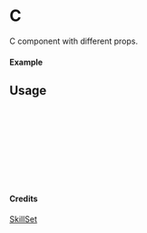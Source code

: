 
<Meta of={C} title="SkillSet/C" />

# C

C component with different props.

#### Example

<Canvas of={C.Primary} />

## Usage

```ts
import { C } from "yadl-ui";

const Example = () => {
  return (
      <C />
  );
};

export default Example;
```

#### Credits
[SkillSet](https://skillicons.dev)
